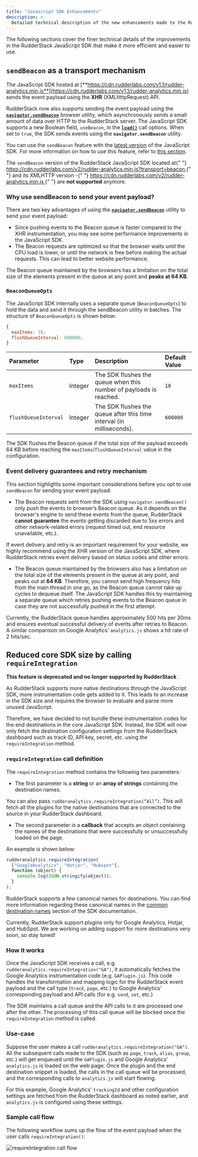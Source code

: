 ```yaml
---
title: "Javascript SDK Enhancements"
description: >-
  Detailed technical description of the new enhancements made to the RudderStack JavaScript SDK.
---
```


The following sections cover the finer technical details of the improvements in the RudderStack JavaScript SDK that make it more efficient and easier to use.

## `sendBeacon` as a transport mechanism

The JavaScript SDK hosted at [**https://cdn.rudderlabs.com/v1.1/rudder-analytics.min.js**](https://cdn.rudderlabs.com/v1.1/rudder-analytics.min.js) sends the event payload using the **XHR** \(XMLHttpRequest\) API.

RudderStack now also supports sending the event payload using the [**`navigator.sendBeacon`**](https://developer.mozilla.org/en-US/docs/Web/API/Navigator/sendBeacon) browser utility, which asynchronously sends a small amount of data over HTTP to the RudderStack server. The JavaScript SDK supports a new Boolean field, `useBeacon`, in the [**`load()`**](https://rudderstack.com/docs/sources/sdks/rudderstack-javascript-sdk/#the-options-parameter) call options. When set to `true`, the SDK sends events using the **`navigator.sendBeacon`** utility.

<div class="successBlock">

You can use the <code class="inline-code">sendBeacon</code> feature with the <a href="https://cdn.rudderlabs.com/v1.1/rudder-analytics.min.js">latest version</a> of the JavaScript SDK. For more information on how to use this feature, refer to <a href="https://rudderstack.com/docs/sources/sdks/rudderstack-javascript-sdk/#the-options-parameter">this section</a>.

</div>

<div class="warningBlock">
  The <code class="inline-code">sendBeacon</code> version of the RudderStack
  JavaScript SDK located at{" "}
  <a href="https://cdn.rudderlabs.com/v2/rudder-analytics.min.js?transport=beacon">
    https://cdn.rudderlabs.com/v2/rudder-analytics.min.js?transport=beacon
  </a>{" "}
  and its XMLHTTP version -{" "}
  <a href="https://cdn.rudderlabs.com/v2/rudder-analytics.min.js">
    https://cdn.rudderlabs.com/v2/rudder-analytics.min.js
  </a>{" "}
  are <strong>not supported</strong> anymore.
</div>

### Why use sendBeacon to send your event payload?

There are two key advantages of using the [**`navigator.sendBeacon`**](https://developer.mozilla.org/en-US/docs/Web/API/Navigator/sendBeacon) utility to send your event payload:

- Since pushing events to the Beacon queue is faster compared to the XHR instrumentation, you may see some performance improvements in the JavaScript SDK.
- The Beacon requests are optimized so that the browser waits until the CPU load is lower, or until the network is free before making the actual requests. This can lead to better website performance.

<div class="infoBlock">

The Beacon queue maintained by the browsers has a limitation on the total size of the elements present in the queue at any point and <strong>peaks at 64 KB</strong>.

</div>

### `BeaconQueueOpts`

The JavaScript SDK internally uses a separate queue (`BeaconQueueOpts`) to hold the data and send it through the sendBeacon utility in batches. The structure of `BeaconQueueOpts` is shown below:

```javascript
{
  maxItems: 10;
  flushQueueInterval: 600000;
}
```

| Parameter            | Type    | Description                                                           | Default Value |
| :------------------- | :------ | :-------------------------------------------------------------------- | :------------ |
| `maxItems`           | Integer | The SDK flushes the queue when this number of payloads is reached.    | `10`          |
| `flushQueueInterval` | Integer | The SDK flushes the queue after this time interval (in milliseconds). | `600000`      |

<div class="infoBlock">

The SDK flushes the Beacon queue if the total size of the payload exceeds 64 KB before reaching the <code class="inline-code">maxItems</code>/<code class="inline-code">flushQueueInterval</code> value in the configuration.

</div>

### Event delivery guarantees and retry mechanism

This section highlights some important considerations before you opt to use `sendBeacon` for sending your event payload:

- The Beacon requests sent from the SDK using `navigator.sendBeacon()` only push the events to browser’s Beacon queue. As it depends on the browser's engine to send these events from the queue, RudderStack **cannot guarantee** the events getting discarded due to 5xx errors and other network-related errors \(request timed out, end resource unavailable, etc.\).

<div class="warningBlock">

If event delivery and retry is an important requirement for your website, we highly recommend using the XHR version of the JavaScript SDK, where RudderStack retries event delivery based on status codes and other errors.

</div>

- The Beacon queue maintained by the browsers also has a limitation on the total size of the elements present in the queue at any point, and peaks out at **64 KB**. Therefore, you cannot send high frequency hits from the main thread in one go, as the Beacon queue cannot take up cycles to dequeue itself. The JavaScript SDK handles this by maintaining a separate queue which retries pushing events to the Beacon queue in case they are not successfully pushed in the first attempt.

<div class="successBlock">

Currently, the RudderStack queue handles approximately 500 hits per 30ms and ensures eventual successful delivery of events after retries to Beacon. A similar comparison on Google Analytics’ <code class="inline-code">analytics.js</code> shows a hit rate of 2 hits/sec.

</div>

## Reduced core SDK size by calling `requireIntegration`

<div class="warningBlock">
  <strong>
    This feature is deprecated and no longer supported by RudderStack
  </strong>
  .
</div>

As RudderStack supports more native destinations through the JavaScript SDK, more instrumentation code gets added to it. This leads to an increase in the SDK size and requires the browser to evaluate and parse more unused JavaScript.

Therefore, we have decided to not bundle these instrumentation codes for the end destinations in the core JavaScript SDK. Instead, the SDK will now only fetch the destination configuration settings from the RudderStack dashboard such as track ID, API key, secret, etc. using the `requireIntegration` method.

### `requireIntegration` call definition

The `requireIntegration` method contains the following two parameters:

- The first parameter is a **string** or an **array of strings** containing the destination names.

<div class="infoBlock">

You can also pass <code class="inline-code">rudderanalytics.requireIntegration(“All”)</code>. This will fetch all the plugins for the native destinations that are connected to the source in your RudderStack dashboard.

</div>

- The second parameter is a **callback** that accepts an object containing the names of the destinations that were successfully or unsuccessfully loaded on the page.

An example is shown below:

```javascript
rudderanalytics.requireIntegration(
  ["GoogleAnalytics", "Hotjar", "Hubspot"],
  function (object) {
    console.log(JSON.stringify(object));
  }
);
```

<div class="infoBlock">

RudderStack supports a few canonical names for destinations. You can find more information regarding these canonical names in the <a href="https://www.rudderstack.com/docs/sources/sdks/rudderstack-javascript-sdk#common-destination-names">common destination names</a> section of the SDK documentation.

</div>

<div class="warningBlock">

Currently, RudderStack support plugins only for Google Analytics, Hotjar, and HubSpot. We are working on adding support for more destinations very soon, so stay tuned!

</div>

### How it works

Once the JavaScript SDK receives a call, e.g. `rudderanalytics.requireIntegration("GA")`, it automatically fetches the Google Analytics instrumentation code \(e.g. `GAPlugin.js`\). This code handles the transformation and mapping logic for the RudderStack event payload and the call type \(`track`, `page`, etc.\) to Google Analytics' corresponding payload and API calls \(for e.g. `send`, `set`, etc.\)

The SDK maintains a call queue and the API calls to it are processed one after the other. The processing of this call queue will be blocked once the `requireIntegration` method is called.

### Use-case

Suppose the user makes a call `rudderanalytics.requireIntegration("GA")`. All the subsequent calls made to the SDK \(such as `page`, `track`, `alias`, `group`, etc.\) will get enqueued until the `GAPlugin.js` and Google Analytics' `analytics.js` is loaded on the web page. Once the plugin and the end destination snippet is loaded, the calls in the call queue will be processed, and the corresponding calls to `analytics.js` will start flowing.

<div class="infoBlock">

For this example, Google Analytics' <code class="inline-code">trackingId</code> and other configuration settings are fetched from the RudderStack dashboard as noted earlier, and <code class="inline-code">analytics.js</code> is configured using these settings.

</div>

### Sample call flow

The following workflow sums up the flow of the event payload when the user calls `requireIntegration()`:

<img src="../../../../assets/requireintegration-call-flow.png" alt="requireIntegration call flow" />